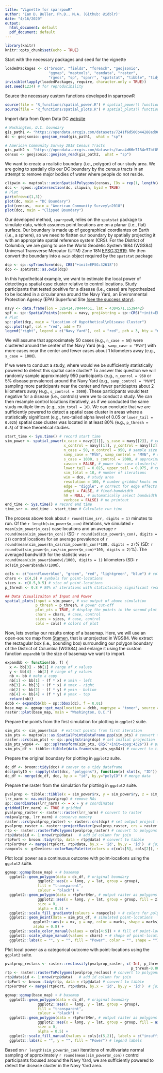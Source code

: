 ```yaml
---
title: "Vignette for sparrpowR"
author: 'Ian D. Buller, Ph.D., M.A. (Github: @idblr)'
date: "4/16/2020"
output:
  html_document: default
  pdf_document: default
---
```


<!-- Notes: -->
<!-- A) 04/16/2020 (IB) - Companion file for sparrpowR -->
<!-- B) 04/17/2020 (IB) - Updated for multivariate normal sampling -->

```r
library(knitr)
knitr::opts_chunk$set(echo = TRUE)
```

Start with the necessary packages and seed for the vignette
```r
loadedPackages <- c("broom", "fields", "foreach", "geojsonio",
                    "ggmap", "maptools", "osmdata", "raster",
                    "rgeos", "sp", "sparr", "spatstat", "tibble", "tidyverse")
invisible(lapply(loadedPackages, require, character.only = TRUE))
set.seed(1234) # for reproducibility
```

Source the necessary custom functions developed in sparrpowR
```r
source(file = "R_functions/spatial_power.R") # spatial_power() function
source(file = "R_functions/spatial_plots.R") # spatial_plots() function
```

Import data from Open Data DC [website](https://opendata.dc.gov/datasets/washington-dc-boundary)
```r
# Washington, D.C. boundary
gis_path1 <- "https://opendata.arcgis.com/datasets/7241f6d500b44288ad983f0942b39663_10.geojson"
dc <- geojsonio::geojson_read(gis_path1,  what = "sp")

# American Community Survey 2018 Census Tracts
gis_path2 <- "https://opendata.arcgis.com/datasets/faea4d66e7134e57bf8566197f25b3a8_0.geojson"
census <- geojsonio::geojson_read(gis_path2,  what = "sp")
```

We want to create a realistic boundary (i.e., polygon) of our study area. We are going to spatially clip our DC boundary by the census tracts in an attempt to remove major bodies of water where people do not reside.
```r
clipwin <- maptools::unionSpatialPolygons(census, IDs = rep(1, length(census)))
dcc <- rgeos::gIntersection(dc, clipwin, byid = TRUE)
# Plot
par(mfrow=c(1,3))
plot(dc, main = "DC Boundary")
plot(census,  main = "American Community Survey\n2018")
plot(dcc, main = "Clipped Boundary")
```

Our developed method, `sparrpowR`, relies on the `spatstat` package to simulate data, which assumes point locations are on a planar (i.e., flat) surface. Our boundary is made up of geographical coordiantes on Earth (i.e., a sphere), so we need to flatten our boundary by spatially projecting it with an appropriate spatial reference system (CRS). For the District of Columbia, we are going to use the World Geodetic System 1984 (WGS84) Universal Transverse Mercator (UTM) Zone 18N [EPSG:32619](https://epsg.io/32618). We then convert the boundary into a `owin` object required by the `spatstat` package
```r
dcp <- sp::spTransform(dcc, CRS("+init=EPSG:32618"))
dco <- spatstat::as.owin(dcp)
```

In this hypothetical example, we want to estimate the local power of detecting a spatial case cluster relative to control locations. Study participants that tested positive for a disease (i.e., cases) are hypothesized to be located in a circular area around the Navy Yard, an Environmental Protection Agency (EPA) Superfund Site [(see the success story)](https://cumulis.epa.gov/supercpad/cursites/csitinfo.cfm?id=0300031).
```r
navy <- data.frame(lon = 326414.70444451, lat = 4304571.1539442)
spf <- sp::SpatialPoints(coords = navy, proj4string = sp::CRS("+init=EPSG:32618"))
# Plot
sp::plot(dcp, main = "Location of Hypothetical\nDisease Cluster")
sp::plot(spf, col = "red", add = T)
legend("right", legend = c("Navy Yard"), col = "red", pch = 3, bty = "n")
```

We will assume that approximately 50 cases (e.g., `n_case = 50`) were clustered around the center of the Navy Yard (e.g., `samp_case = "MVN"`) with more cases near the center and fewer cases about 1 kilometers away (e.g., `s_case = 1000`).

If we were to conduct a study, where would we be sufficiently statistically powered to detect this spatial case cluster? To answer this question we will randomly sample approximately 950 participants (e.g., `n_conrol = 950` or 5% disease prevalence) around the Navy Yard (e.g., `samp_control = "MVN"`) sampling more participants near the center and fewer particiaptns about 2 kilometers away (e.g., `s_control = 2000`). These participants would test negative for a disease (i.e., controls) were we to conduct a study. We can then resample control locations iteratively, as if we conducted the same study multiple times (e.g., `sim_total = 10`). We can conclude that we are sufficiently powered to detect a spatial case cluster in areas where a statistically significant (e.g., two-tailed alpha level of 0.05 or `lower_tail = 0.025`) spatial case cluster was located in at least 80% (e.g., `p_thresh = 0.8`) of these theoretical studies. 

```r
start_time <- Sys.time() # record start time
sim_power <- spatial_power(x_case = navy[[1]], y_case = navy[[2]], # center of cluster
                           x_control = navy[[1]], y_control = navy[[2]], # center of cluster
                           n_case = 50, n_control = 950, # sample size of case/control
                           samp_case = "MVN", samp_control = "MVN", # samplers
                           s_case = 1000, s_control = 2000, # approximate size of clusters
                           cascon = FALSE, # power for case cluster(s) only
                           lower_tail = 0.025, upper_tail = 0.975, # two-tailed alpha
                           sim_total = 10, # number of iterations
                           win = dco, # study area
                           resolution = 100, # number gridded knots on x-axis
                           edge = "diggle", # correct for edge effects
                           adapt = FALSE, # fixed-bandwidth
                           h0 = NULL, # automatically select bandwidth for each iteration
                           verbose = FALSE) # no printout
end_time <- Sys.time() # record end time
time_srr <- end_time - start_time # Calculate run time
```

The process above took about `r round(time_srr, digits = 1)` minutes to run. Of the `r length(sim_power$n_con)` iterations, we simulated `r mean(sim_power$n_cas)` case locations and an average `r round(mean(sim_power$n_con))` (SD: `r round(sd(sim_power$n_con), digits = 2)`) control locations for an average prevalence of `r round(mean(sim_power$n_cas/sim_power$n_con)*100, digits = 2)`% (SD: `r round(sd(sim_power$n_cas/sim_power$n_con)*100, digits = 2)`%). The averaged bandwidth for the statistic was `r round(mean(sim_power$bandw)/1000, digits = 1)` kilometers (SD: `r sd(sim_power$bandw)/1000`).

```r
cols <- c("cornflowerblue", "green", "red", "lightgreen", "blue") # colors for plots
chars <- c(4,5) # symbols for point-locations
sizes <- c(0.5,0.5) # size of point-locations
p_thresh <- 0.8 # 80% of iterations with statistically significant results

## Data Visualizaiton of Input and Power
spatial_plots(input = sim_power, # use output of above simulation
              p_thresh = p_thresh, # power cut-off
              plot_pts = TRUE, # display the points in the second plot
              chars = chars, # case, control
              sizes = sizes, # case, control
              cols = cols) # colors of plot
```

Now, lets overlay our results ontop of a basemap. Here, we will use an open-source map from [Stamen](http://maps.stamen.com/#terrain/12/37.7706/-122.3782), that is unprojected in WGS84. We extract the rectagular box (i.e., bounding box) surrounding our polygon boundary of the District of Columbia (WGS84) and enlarge it using the custom function `expandbb` to the size of basemap we want to import. 
```r
expandbb <- function(bb, f) {
  x <- bb[3] - bb[1] # range of x values
  y <- bb[4] - bb[2] # range of y values
  nb <- bb # make a copy
  nb[1] <- bb[1] - (f * x) # xmin - left
  nb[3] <- bb[3] + (f * x) # xmax - right
  nb[2] <- bb[2] - (f * y) # ymin - bottom
  nb[4] <- bb[4] + (f * y) # ymax - top
  return(nb)}
dcbb <- expandbb(bb = sp::bbox(dc), f = 0.01)
base_map <- ggmap::get_map(location = dcbb, maptype = "toner", source = "stamen")
raster::plot(base_map, main = "Washington, D.C.")
```

Prepare the points from the first simulation for plotting in `ggplot2` suite.
```r
sim_pts <- sim_power$sim  # extract points from first iteration
sim_pts <- maptools::as.SpatialPointsDataFrame.ppp(sim_pts) # convert to spatial data frame
raster::crs(sim_pts) <- sp::proj4string(dcp) # set initial projection
sim_pts_wgs84 <-  sp::spTransform(sim_pts, CRS("+init=epsg:4326")) # project to basemap
sim_pts_df <- tibble::tibble(data.frame(sim_pts_wgs84)) # convert to tidy data frame
```

Prepare the original boundary for plotting in `ggplot2` suite.
```r
dc_df <- broom::tidy(dcc) # conver to a tidy dataframe
dcc$polyID <- sapply(slot(dcc, "polygons"), function(x) slot(x, "ID")) # preserve polygon id for merge
dc_df <- merge(dc_df, dcc, by.x = "id", by.y="polyID") # merge data
```

Prepare the raster from the simulation for plotting in `ggplot2` suite.
```r
pvalprop <- tibble::tibble(x = sim_power$rx, y = sim_power$ry, z = sim_power$pval_prop) # extract proportion significant
lrr_narm <- na.omit(pvalprop) # remove NAs
sp::coordinates(lrr_narm) <- ~ x + y # coordinates
gridded(lrr_narm) <- TRUE # gridded
pvalprop_raster <- raster::raster(lrr_narm) # convert to raster
rm(pvalprop, lrr_narm) # conserve memory
raster::crs(pvalprop_raster) <- raster::crs(dcp) # set output project (UTM 18N)
pvalprop_raster <- raster::projectRaster(pvalprop_raster, crs = raster::crs(dc)) # unproject (WGS84)
rtp <- raster::rasterToPolygons(pvalprop_raster) # convert to polygons
rtp@data$id <- 1:nrow(rtp@data)   # add id column for join
rtpFort <- broom::tidy(rtp, data = rtp@data) # convert to tibble
rtpFortMer <- merge(rtpFort, rtp@data, by.x = 'id', by.y = 'id')  # join data
rampcols <- grDevices::colorRampPalette(colors = c(cols[5], cols[2]), space="Lab")(length(raster::values(pvalprop_raster))) # set colorramp
```

Plot local power as a continuous outcome with point-locations using the `ggplot2` suite.
```r
ggmap::ggmap(base_map) + # basemap
  ggplot2::geom_polygon(data = dc_df, # original boundary
               ggplot2::aes(x = long, y = lat, group = group),
               fill = "transparent",
               colour = "black") +
  ggplot2::geom_polygon(data = rtpFortMer, # output raster as polygons
               ggplot2::aes(x = long, y = lat, group = group, fill = z), 
               size = 0, 
               alpha = 0.5) +
  ggplot2::scale_fill_gradientn(colours = rampcols) + # colors for polygons
  ggplot2::geom_point(data = sim_pts_df, # simulated point-locations
             ggplot2::aes(x = mx, y = my, color = marks, shape = marks),
             alpha = 0.8) + 
  ggplot2::scale_color_manual(values = cols[4:5]) + # fill of point-locations
  ggplot2::scale_shape_manual(values = chars) + # shope of point-locations
  ggplot2::labs(x = "", y = "", fill = "Power", color = "", shape = "") # legend labels
```

Plot local power as a categorical outcome with point-locations using the `ggplot2` suite.
```r
pvalprop_reclass <- raster::reclassify(pvalprop_raster, c(-Inf, p_thresh-0.0000001, 1,
                                                          p_thresh-0.0000001, Inf, 2)) # categorical outcome
rtp <- raster::rasterToPolygons(pvalprop_reclass) # convert to polygons
rtp@data$id <- 1:nrow(rtp@data)   # add id column for join
rtpFort <- broom::tidy(rtp, data = rtp@data) # convert to tibble
rtpFortMer <- merge(rtpFort, rtp@data, by.x = 'id', by.y = 'id')  # join data

ggmap::ggmap(base_map) + # basemap 
  ggplot2::geom_polygon(data = dc_df, # original boundary
               ggplot2::aes(x = long, y = lat, group = group),
               fill = "transparent",
               colour = "black") +
  ggplot2::geom_polygon(data = rtpFortMer, # output raster as polygons
               ggplot2::aes(x = long, y = lat, group = group, fill = as.factor(z)), 
               size = 0, 
               alpha = 0.5) +
  ggplot2::scale_fill_manual(values = cols[c(5,2)], labels = c("insufficient", "sufficient")) + # colors for polygons
  ggplot2::labs(x = "", y = "", fill = "Power") # legend labels
```

Based on `r length(sim_power$n_con)` iterations of multivariate normal sampling of approximately `r round(mean(sim_power$n_con))` control participants focused around the Navy Yard, we are sufficiently powered to detect the disease cluster in the Navy Yard area. 